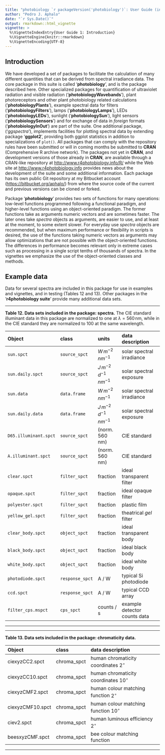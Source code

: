 ```yaml
---
title: "photobiology `r packageVersion('photobiology')`: User Guide (introduction)"
author: "Pedro J. Aphalo"
date: "`r Sys.Date()`"
output: rmarkdown::html_vignette
vignette: >
  %\VignetteIndexEntry{User Guide 1: Introduction}
  %\VignetteEngine{knitr::rmarkdown}
  %\VignetteEncoding{UTF-8}
---
```


## Introduction

We have developed a set of packages to
facilitate the calculation of many different quantities that can be derived from spectral irradiance data. The core package in this suite is called '**photobiology**', and is the package described here. Other specialized packages for quantification of ultraviolet radiation and visible radiation ('**photobiologyWavebands**'), plant photoreceptors and other plant photobiology related calculations ('**photobiologyPlants**'), example spectral data for filters ('**photobiologyFilters**'), lamps ('**photobiologyLamps**'), LEDs ('**photobiologyLEDs**'), sunlight ('**photobiologySun**'), light sensors ('**photobiologySensors**') and for exchange of data in _foreign_ formats ('**photobiologyInOut**') are part of the suite. One additional package, ('*ggspectra*'), implements facilities for plotting spectral data by extending package '**ggplot2**', providing both ggplot statistics in addition to specializations of `plot()`. All packages that can comply with the repository rules have been submitted or will in coming months be submitted to **CRAN** (Comprehensive R archive network). The packages not yet in **CRAN**, and development versions of those already in **CRAN**, are available through a CRAN-like repository at <http://www.r4photobiology.info/R/> while the Web site at <http://www.r4photobiology.info> provides news about the development of the suite and some additional information. Each package has its own public Git repository at my Bitbucket account (<https://bitbucket.org/aphalo/>) from where the source code of the current and previous versions can be cloned or forked.

Package '**photobiology**' provides two sets of functions for many operations: low-level functions programmed following a functional paradigm, and higher-level functions using an object-oriented paradigm. The former functions take as arguments numeric vectors and are sometimes faster. The later ones take _spectra_ objects as arguments, are easier to use, and at least at the moment, to some extent slower. For everyday use _spectra_ objects are recommended, but when maximum performance or flexibility in scripts is desired, the use of the functions taking numeric vectors as arguments may allow optimizations that are not possible with the object-oriented functions. The differences in performance becomes relevant only in extreme cases such as processing in a single script tenths of thousands of spectra. In the vignettes we emphasize the use of the object-oriented classes and methods.

## Example data

Data for several spectra are included in this package for use in examples and vignettes, and in testing (Tables 12 and 13). Other packages in the '**r4photobiology suite**' provide many additional data sets.

<hr>

**Table 12. Data sets included in the package: spectra.** The CIE standard illuminant data in this package are normalized to one at $\lambda = 560\,$nm, while in the CIE standard they are normalized to 100 at the same wavelength.
 
| Object | class | units      | data description          |
|:--------|:-------|:----------|:---------------------------|
| `sun.spct` | `source_spct` | $W\,m^{-2}\,nm^{-1}$ | solar spectral irradiance |
| `sun.daily.spct` | `source_spct` | $J\,m^{-2}\,d^{-1}\,nm^{-1}$  | solar spectral exposure |
| `sun.data` | `data.frame` | $W\,m^{-2}\,nm^{-1}$ | solar spectral irradiance |
| `sun.daily.data` | `data.frame` | $J\,m^{-2}\,d^{-1}\,nm^{-1}$  | solar spectral exposure|
| `D65.illuminant.spct` | `source_spct` | (norm. 560 nm) | CIE standard |
| `A.illuminant.spct` | `source_spct` | (norm. 560 nm)  | CIE standard |
| `clear.spct` | `filter_spct` | fraction | ideal transparent filter |
| `opaque.spct` | `filter_spct` | fraction | ideal opaque filter |
| `polyester.spct` | `filter_spct` | fraction | plastic film |
| `yellow_gel.spct` | `filter_spct` | fraction | theatrical _gel_ filter |
| `clear_body.spct` | `object_spct` | fraction | ideal transparent body |
| `black_body.spct` | `object_spct` | fraction | ideal black body |
| `white_body.spct` | `object_spct` | fraction | ideal white body |
| `photodiode.spct` | `response_spct` |  A / W  | typical Si photodiode |
| `ccd.spct` | `response_spct` |  A / W | typical CCD array |
| `filter_cps.mspct` | `cps_spct` | counts / s | example detector counts data |

<hr>

<hr>

**Table 13. Data sets included in the package: chromaticity data.**

| Object  | class  | data description                 |
|:--------|:-------|:-------------------------------|
| ciexyzCC2.spct | chroma_spct |  human chromaticity coordinates $2^\circ$ |
| ciexyzCC10.spct | chroma_spct |   human chromaticity coordinates $10^\circ$  |
| ciexyzCMF2.spct | chroma_spct |   human colour matching function $2^\circ$ |
| ciexyzCMF10.spct | chroma_spct |  human colour matching function $10^\circ$ |
| ciev2.spct | chroma_spct |  human luminous efficiency $2^\circ$ |
| beesxyzCMF.spct |  chroma_spct |  bee colour matching function |

<hr>
